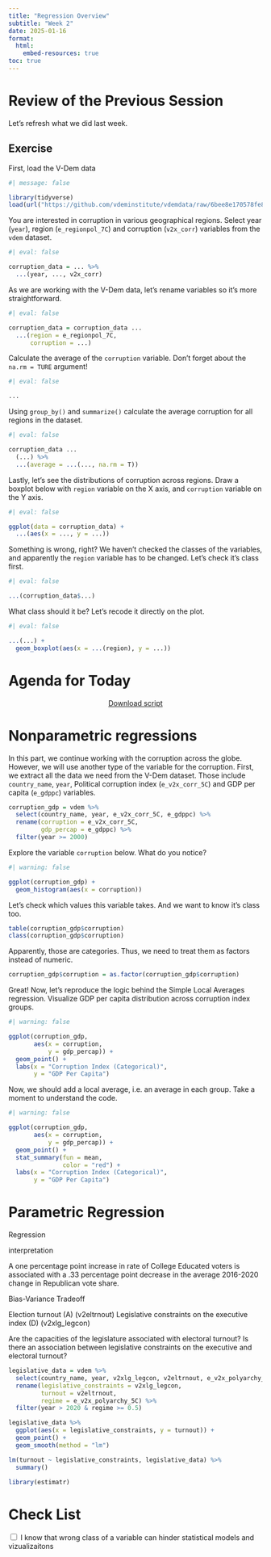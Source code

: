 ```yaml
---
title: "Regression Overview"
subtitle: "Week 2"
date: 2025-01-16
format: 
  html:
    embed-resources: true
toc: true
---
```


# Review of the Previous Session

Let's refresh what we did last week. 

::: callout-note
## Exercise

First, load the V-Dem data

```r
#| message: false

library(tidyverse)
load(url("https://github.com/vdeminstitute/vdemdata/raw/6bee8e170578fe8ccdc1414ae239c5e870996bc0/data/vdem.RData"))
```


You are interested in corruption in various geographical regions. Select year (`year`), region (`e_regionpol_7C`) and corruption (`v2x_corr`) variables from the `vdem` dataset.

```r
#| eval: false

corruption_data = ... %>%
  ...(year, ..., v2x_corr) 
```


As we are working with the V-Dem data, let's rename variables so it's more straightforward.

```r
#| eval: false

corruption_data = corruption_data ...
  ...(region = e_regionpol_7C,
      corruption = ...)
```

Calculate the average of the `corruption` variable. Don't forget about the `na.rm = TURE` argument!

```r
#| eval: false

...
```

Using `group_by()` and `summarize()` calculate the average corruption for all regions in the dataset.

```r
#| eval: false

corruption_data ...
  (...) %>%
  ...(average = ...(..., na.rm = T))
```

Lastly, let's see the distributions of corruption across regions. Draw a boxplot below with `region` variable on the X axis, and `corruption` variable on the Y axis.

```r
#| eval: false

ggplot(data = corruption_data) +
  ...(aes(x = ..., y = ...))
```

Something is wrong, right? We haven't checked the classes of the variables, and apparently the `region` variable has to be changed. Let's check it's class first.

```r
#| eval: false

...(corruption_data$...)
```

What class should it be? Let's recode it directly on the plot.

```r
#| eval: false

...(...) +
  geom_boxplot(aes(x = ...(region), y = ...))
```

:::

# Agenda for Today

<center>
<a href="https://artur-baranov.github.io/nu-ps405-ds/scripts/..." class="btn btn-primary" role="button" download="..." style="width:200px" target="_blank">Download script</a>
</center>

# Nonparametric regressions


In this part, we continue working with the corruption across the globe. However, we will use another type of the variable for the corruption. First, we extract all the data we need from the V-Dem dataset. Those include `country_name`, `year`, Political corruption index (`e_v2x_corr_5C`) and GDP per capita (`e_gdppc`) variables.


```r
corruption_gdp = vdem %>%
  select(country_name, year, e_v2x_corr_5C, e_gdppc) %>%
  rename(corruption = e_v2x_corr_5C,
         gdp_percap = e_gdppc) %>%
  filter(year >= 2000)
```

Explore the variable `corruption` below. What do you notice?

```r
#| warning: false

ggplot(corruption_gdp) +
  geom_histogram(aes(x = corruption))
```

Let's check which values this variable takes. And we want to know it's class too.

```r
table(corruption_gdp$corruption)
class(corruption_gdp$corruption)
```

Apparently, those are categories. Thus, we need to treat them as factors instead of numeric.

```r
corruption_gdp$corruption = as.factor(corruption_gdp$corruption)
```

Great! Now, let's reproduce the logic behind the Simple Local Averages regression. Visualize GDP per capita distribution across corruption index groups.

```r
#| warning: false

ggplot(corruption_gdp,
       aes(x = corruption,
           y = gdp_percap)) +
  geom_point() +
  labs(x = "Corruption Index (Categorical)",
       y = "GDP Per Capita")
```

Now, we should add a local average, i.e. an average in each group. Take a moment to understand the code.

```r
#| warning: false

ggplot(corruption_gdp,
       aes(x = corruption,
           y = gdp_percap)) +
  geom_point() +
  stat_summary(fun = mean, 
               color = "red") +
  labs(x = "Corruption Index (Categorical)",
       y = "GDP Per Capita")
```


# Parametric Regression
Regression

interpretation

A one percentage point increase in rate of College Educated voters is associated with a .33 percentage point decrease in the average 2016-2020 change in Republican vote share.

Bias-Variance Tradeoff




Election turnout (A) (v2eltrnout)
Legislative constraints on the executive index (D) (v2xlg_legcon)

Are the capacities of the legislature associated with electoral turnout? Is there an association between legislative constraints on the executive and electoral turnout? 

```r
legislative_data = vdem %>% 
  select(country_name, year, v2xlg_legcon, v2eltrnout, e_v2x_polyarchy_5C) %>%
  rename(legislative_constraints = v2xlg_legcon,
         turnout = v2eltrnout,
         regime = e_v2x_polyarchy_5C) %>%
  filter(year > 2020 & regime >= 0.5) 

legislative_data %>%
  ggplot(aes(x = legislative_constraints, y = turnout)) +
  geom_point() +
  geom_smooth(method = "lm")

lm(turnout ~ legislative_constraints, legislative_data) %>%
  summary()

library(estimatr)

```



# Check List

<input type="checkbox"/> I know that wrong class of a variable can hinder statistical models and vizualizaitons


